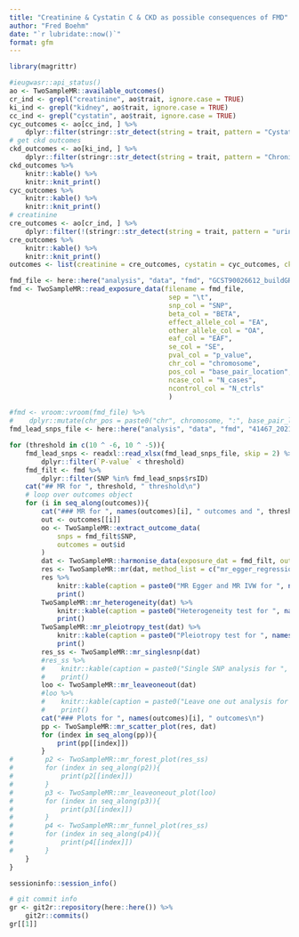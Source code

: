 ```yaml
---
title: "Creatinine & Cystatin C & CKD as possible consequences of FMD"
author: "Fred Boehm"
date: "`r lubridate::now()`"
format: gfm
---
```



```r
library(magrittr)
```

```r
#ieugwasr::api_status()
ao <- TwoSampleMR::available_outcomes()
cr_ind <- grepl("creatinine", ao$trait, ignore.case = TRUE) 
ki_ind <- grepl("kidney", ao$trait, ignore.case = TRUE) 
cc_ind <- grepl("cystatin", ao$trait, ignore.case = TRUE)
cyc_outcomes <- ao[cc_ind, ] %>%
    dplyr::filter(stringr::str_detect(string = trait, pattern = "Cystatin C") | stringr::str_detect(string = trait, pattern = "eGFRcys") | stringr::str_detect(string = trait, pattern = "Glomerular filtration rate"))
# get ckd outcomes
ckd_outcomes <- ao[ki_ind, ] %>%
    dplyr::filter(stringr::str_detect(string = trait, pattern = "Chronic"))
ckd_outcomes %>%
    knitr::kable() %>%
    knitr::knit_print()
cyc_outcomes %>%
    knitr::kable() %>%
    knitr::knit_print()
# creatinine
cre_outcomes <- ao[cr_ind, ] %>%
    dplyr::filter(!(stringr::str_detect(string = trait, pattern = "urine")) & !(stringr::str_detect(string = trait, pattern = "Urinary")))
cre_outcomes %>% 
    knitr::kable() %>%
    knitr::knit_print()
outcomes <- list(creatinine = cre_outcomes, cystatin = cyc_outcomes, ckd = ckd_outcomes)
```






```r
fmd_file <- here::here("analysis", "data", "fmd", "GCST90026612_buildGRCh37.tsv")
fmd <- TwoSampleMR::read_exposure_data(filename = fmd_file,
                                        sep = "\t",
                                        snp_col = "SNP",
                                        beta_col = "BETA",
                                        effect_allele_col = "EA",
                                        other_allele_col = "OA",
                                        eaf_col = "EAF",
                                        se_col = "SE",
                                        pval_col = "p_value",
                                        chr_col = "chromosome",
                                        pos_col = "base_pair_location",
                                        ncase_col = "N_cases",
                                        ncontrol_col = "N_ctrls"
                                        )

#fmd <- vroom::vroom(fmd_file) %>%
#    dplyr::mutate(chr_pos = paste0("chr", chromosome, ":", base_pair_location))
fmd_lead_snps_file <- here::here("analysis", "data", "fmd", "41467_2021_26174_MOESM4_ESM.xlsx") 

for (threshold in c(10 ^ -6, 10 ^ -5)){
    fmd_lead_snps <- readxl::read_xlsx(fmd_lead_snps_file, skip = 2) %>%
        dplyr::filter(`P-value` < threshold) 
    fmd_filt <- fmd %>%
        dplyr::filter(SNP %in% fmd_lead_snps$rsID)
    cat("## MR for ", threshold, " threshold\n")
    # loop over outcomes object
    for (i in seq_along(outcomes)){
        cat("### MR for ", names(outcomes)[i], " outcomes and ", threshold, "threshold \n")
        out <- outcomes[[i]]
        oo <- TwoSampleMR::extract_outcome_data(
            snps = fmd_filt$SNP,
            outcomes = out$id
        )
        dat <- TwoSampleMR::harmonise_data(exposure_dat = fmd_filt, outcome_dat = oo)
        res <- TwoSampleMR::mr(dat, method_list = c("mr_egger_regression", "mr_ivw")) 
        res %>%
            knitr::kable(caption = paste0("MR Egger and MR IVW for ", names(outcomes)[i])) %>%
            print()
        TwoSampleMR::mr_heterogeneity(dat) %>%
            knitr::kable(caption = paste0("Heterogeneity test for ", names(outcomes)[i])) %>%
            print()
        TwoSampleMR::mr_pleiotropy_test(dat) %>%
            knitr::kable(caption = paste0("Pleiotropy test for ", names(outcomes)[i])) %>%
            print()
        res_ss <- TwoSampleMR::mr_singlesnp(dat) 
        #res_ss %>%
        #    knitr::kable(caption = paste0("Single SNP analysis for ", names(outcomes)[i])) %>%
        #    print()
        loo <- TwoSampleMR::mr_leaveoneout(dat) 
        #loo %>%
        #    knitr::kable(caption = paste0("Leave one out analysis for ", names(outcomes)[i])) %>%
        #    print()
        cat("### Plots for ", names(outcomes)[i], " outcomes\n")
        pp <- TwoSampleMR::mr_scatter_plot(res, dat)
        for (index in seq_along(pp)){
            print(pp[[index]])
        }
#        p2 <- TwoSampleMR::mr_forest_plot(res_ss)
#        for (index in seq_along(p2)){
#            print(p2[[index]])
#        }
#        p3 <- TwoSampleMR::mr_leaveoneout_plot(loo)
#        for (index in seq_along(p3)){
#            print(p3[[index]])
#        }
#        p4 <- TwoSampleMR::mr_funnel_plot(res_ss)
#        for (index in seq_along(p4)){ 
#            print(p4[[index]])
#        }
    }
}
```







```r
sessioninfo::session_info()
```



```r
# git commit info
gr <- git2r::repository(here::here()) %>%
    git2r::commits()
gr[[1]] 
```
